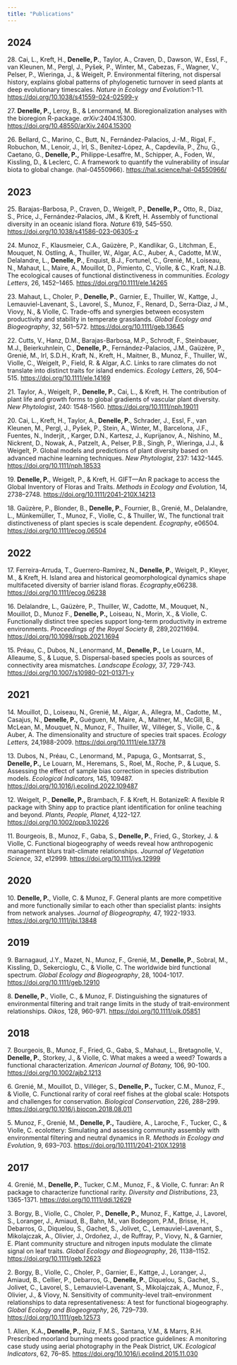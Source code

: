 ```yaml
---
title: "Publications"
---
```


## 2024

28\. Cai, L., Kreft, H., **Denelle, P.**, Taylor, A., Craven, D., Dawson, W., Essl, F., van Kleunen, M., Pergl, J., Pyšek, P., Winter, M., Cabezas, F., Wagner, V., Pelser, P., Wieringa, J., & Weigelt, P. Environmental filtering, not dispersal history, explains global patterns of phylogenetic turnover in seed plants at deep evolutionary timescales. *Nature in Ecology and Evolution*:1-11. <https://doi.org/10.1038/s41559-024-02599-y>

27\. **Denelle, P.,** Leroy, B., & Lenormand, M. Bioregionalization analyses with the bioregion R-package. *arXiv*:2404.15300. <https://doi.org/10.48550/arXiv.2404.15300>

26\. Bellard, C., Marino, C., Butt, N., Fernández-Palacios, J.-M., Rigal, F., Robuchon, M., Lenoir, J., Irl, S., Benítez-López, A., Capdevila, P., Zhu, G., Caetano, G., **Denelle, P.,** Philippe-Lesaffre, M., Schipper, A., Foden, W., Kissling, D., & Leclerc, C. A framework to quantify the vulnerability of insular biota to global change. ⟨hal-04550966⟩. <https://hal.science/hal-04550966/>

## 2023

25\. Barajas-Barbosa, P., Craven, D., Weigelt, P., **Denelle, P.,** Otto, R., Díaz, S., Price, J., Fernández-Palacios, JM., & Kreft, H. Assembly of functional diversity in an oceanic island flora. *Nature* 619, 545–550. <https://doi.org/10.1038/s41586-023-06305-z>

24\. Munoz, F., Klausmeier, C.A., Gaüzère, P., Kandlikar, G., Litchman, E., Mouquet, N. Ostling, A., Thuiller, W., Algar, A.C., Auber, A., Cadotte, M.W., Delalandre, L., **Denelle, P.**, Enquist, B.J., Fortunel, C., Grenié, M., Loiseau, N., Mahaut, L., Maire, A., Mouillot, D., Pimiento, C., Violle, & C., Kraft, N.J.B. The ecological causes of functional distinctiveness in communities. *Ecology Letters*, 26, 1452–1465. <https://doi.org/10.1111/ele.14265>

23\. Mahaut, L., Choler, P., **Denelle, P.**, Garnier, E., Thuiller, W., Kattge, J., Lemauviel-Lavenant, S., Lavorel, S., Munoz, F., Renard, D., Serra-Diaz, J M., Viovy, N., & Violle, C. Trade-offs and synergies between ecosystem productivity and stability in temperate grasslands. *Global Ecology and Biogeography*, 32, 561–572. <https://doi.org/10.1111/geb.13645>

22\. Cutts, V., Hanz, D.M., Barajas-Barbosa, M.P., Schrodt, F., Steinbauer, M.J., Beierkuhnlein, C., **Denelle, P.**, Fernández-Palacios, J.M., Gaüzère, P., Grenié, M., Irl, S.D.H., Kraft, N., Kreft, H., Maitner, B., Munoz, F., Thuiller, W., Violle, C., Weigelt, P., Field, R. & Algar, A.C. Links to rare climates do not translate into distinct traits for island endemics. *Ecology Letters*, 26, 504–515. <https://doi.org/10.1111/ele.14169>

21\. Taylor, A., Weigelt, P., **Denelle, P.**, Cai, L., & Kreft, H. The contribution of plant life and growth forms to global gradients of vascular plant diversity. *New Phytologist*, 240: 1548-1560. <https://doi.org/10.1111/nph.19011>

20\. Cai, L., Kreft, H., Taylor, A., **Denelle, P.**, Schrader, J., Essl, F., van Kleunen, M., Pergl, J., Pyšek, P., Stein, A., Winter, M., Barcelona, J.F., Fuentes, N., Inderjit, , Karger, D.N., Kartesz, J., Kuprijanov, A., Nishino, M., Nickrent, D., Nowak, A., Patzelt, A., Pelser, P.B., Singh, P., Wieringa, J.J., & Weigelt, P. Global models and predictions of plant diversity based on advanced machine learning techniques. *New Phytologist*, 237: 1432-1445. <https://doi.org/10.1111/nph.18533>

19\. **Denelle, P.**, Weigelt, P., & Kreft, H. GIFT—An R package to access the Global Inventory of Floras and Traits. *Methods in Ecology and Evolution*, 14, 2738–2748. <https://doi.org/10.1111/2041-210X.14213>

18\. Gaüzère, P., Blonder, B., **Denelle, P.**, Fournier, B., Grenié, M., Delalandre, L., Münkemüller, T., Munoz, F., Violle, C., & Thuiller, W., The functional trait distinctiveness of plant species is scale dependent. *Ecography*, e06504. <https://doi.org/10.1111/ecog.06504>

## 2022

17\. Ferreira-Arruda, T., Guerrero-Ramírez, N., **Denelle, P.**, Weigelt, P., Kleyer, M., & Kreft, H. Island area and historical geomorphological dynamics shape multifaceted diversity of barrier island floras. *Ecography*,e06238. <https://doi.org/10.1111/ecog.06238>

16\. Delalandre, L., Gaüzère, P., Thuiller, W., Cadotte, M., Mouquet, N., Mouillot, D., Munoz F., **Denelle, P.,** Loiseau, N., Morin, X., & Violle, C. Functionally distinct tree species support long-term productivity in extreme environments. *Proceedings of the Royal Society B,* 289,20211694. <https://doi.org/10.1098/rspb.2021.1694>

15\. Préau, C., Dubos, N., Lenormand, M., **Denelle, P.,** Le Louarn, M., Alleaume, S., & Luque, S. Dispersal-based species pools as sources of connectivity area mismatches. *Landscape Ecology,* 37, 729-743. <https://doi.org/10.1007/s10980-021-01371-y>

## 2021

14\. Mouillot, D., Loiseau, N., Grenié, M., Algar, A., Allegra, M., Cadotte, M., Casajus, N., **Denelle, P.,** Guéguen, M, Maire, A., Maitner, M., McGill, B., McLean, M., Mouquet, N., Munoz, F., Thuiller, W., Villéger, S., Violle, C., & Auber, A. The dimensionality and structure of species trait spaces. *Ecology Letters,* 24,1988-2009. <https://doi.org/10.1111/ele.13778>

13\. Dubos, N., Préau, C., Lenormand, M., Papuga, G., Montsarrat, S., **Denelle, P.,** Le Louarn, M., Heremans, S., Roel, M., Roche, P., & Luque, S. Assessing the effect of sample bias correction in species distribution models. *Ecological Indicators,* 145, 109487. <https://doi.org/10.1016/j.ecolind.2022.109487>

12\. Weigelt, P., **Denelle, P.,** Brambach, F. & Kreft, H. BotanizeR: A flexible R package with Shiny app to practice plant identification for online teaching and beyond. *Plants, People, Planet,* 4,122-127. <https://doi.org/10.1002/ppp3.10226>

11\. Bourgeois, B., Munoz, F., Gaba, S., **Denelle, P.**, Fried, G., Storkey, J. & Violle, C. Functional biogeography of weeds reveal how anthropogenic management blurs trait-climate relationships. *Journal of Vegetation Science,* 32, e12999. <https://doi.org/10.1111/jvs.12999>

## 2020

10\. **Denelle, P.**, Violle, C. & Munoz, F. General plants are more competitive and more functionally similar to each other than specialist plants: insights from network analyses. *Journal of Biogeography,* 47, 1922-1933. <https://doi.org/10.1111/jbi.13848>

## 2019

9\. Barnagaud, J.Y., Mazet, N., Munoz, F., Grenié, M., **Denelle, P.**, Sobral, M., Kissling, D., Sekercioglu, C., & Violle, C. The worldwide bird functional spectrum. *Global Ecology and Biogeography*, 28, 1004-1017*.* <https://doi.org/10.1111/geb.12910>

8\. **Denelle, P.**, Violle, C., & Munoz, F. Distinguishing the signatures of environmental filtering and trait range limits in the study of trait-environment relationships. *Oikos*, 128, 960-971. <https://doi.org/10.1111/oik.05851>

## 2018

7\. Bourgeois, B., Munoz, F., Fried, G., Gaba, S., Mahaut, L., Bretagnolle, V., **Denelle, P.**, Storkey, J., & Violle, C. What makes a weed a weed? Towards a functional characterization. *American Journal of Botany,* 106, 90-100. <https://doi.org/10.1002/ajb2.1213>

6\. Grenié, M., Mouillot, D., Villéger, S., **Denelle, P.,** Tucker, C.M., Munoz, F., & Violle, C. Functional rarity of coral reef fishes at the global scale: Hotspots and challenges for conservation. *Biological Conservation*, 226, 288–299. <https://doi.org/10.1016/j.biocon.2018.08.011>

5\. Munoz, F., Grenié, M., **Denelle, P.,** Taudière, A., Laroche, F., Tucker, C., & Violle, C. ecolottery: Simulating and assessing community assembly with environmental filtering and neutral dynamics in R. *Methods in Ecology and Evolution*, 9, 693–703. <https://doi.org/10.1111/2041-210X.12918>

## 2017

4\. Grenié, M., **Denelle, P.**, Tucker, C.M., Munoz, F., & Violle, C. funrar: An R package to characterize functional rarity. *Diversity and Distributions*, 23, 1365-1371. <https://doi.org/10.1111/ddi.12629>

3\. Borgy, B., Violle, C., Choler, P., **Denelle, P.,** Munoz, F., Kattge, J., Lavorel, S., Loranger, J., Amiaud, B., Bahn, M., van Bodegom, P.M., Brisse, H., Debarros, G., Diquelou, S., Gachet, S., Jolivet, C., Lemauviel-Lavenant, S., Mikolajczak, A., Olivier, J., Ordoñez, J., de Ruffray, P., Viovy, N., & Garnier, E. Plant community structure and nitrogen inputs modulate the climate signal on leaf traits. *Global Ecology and Biogeography*, 26, 1138–1152. <https://doi.org/10.1111/geb.12623>

2\. Borgy, B., Violle, C., Choler, P., Garnier, E., Kattge, J., Loranger, J., Amiaud, B., Cellier, P., Debarros, G., **Denelle, P.**, Diquelou, S., Gachet, S., Jolivet, C., Lavorel, S., Lemauviel-Lavenant, S., Mikolajczak, A., Munoz, F., Olivier, J., & Viovy, N. Sensitivity of community-level trait–environment relationships to data representativeness: A test for functional biogeography. *Global Ecology and Biogeography*, 26, 729–739. <https://doi.org/10.1111/geb.12573>

1\. Allen, K.A**., Denelle, P.,** Ruiz, F.M.S., Santana, V.M., & Marrs, R.H. Prescribed moorland burning meets good practice guidelines: A monitoring case study using aerial photography in the Peak District, UK. *Ecological Indicators*, 62, 76–85. <https://doi.org/10.1016/j.ecolind.2015.11.030>
